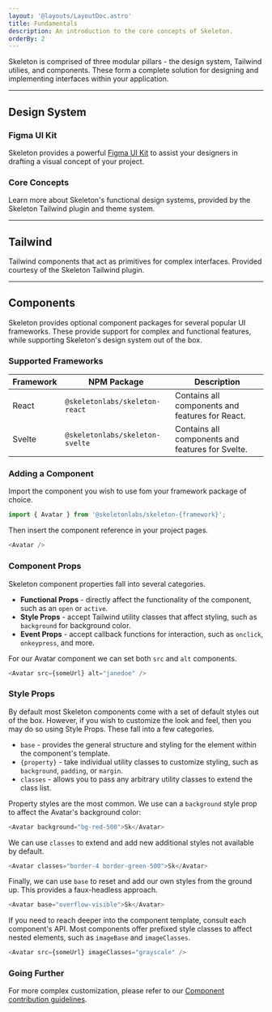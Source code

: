 ```yaml
---
layout: '@layouts/LayoutDoc.astro'
title: Fundamentals
description: An introduction to the core concepts of Skeleton.
orderBy: 2
---
```



<p class="type-scale-5">Skeleton is comprised of three modular pillars - the design system, Tailwind utilies, and components. These form a complete solution for designing and implementing interfaces within your application.</p>

---

## Design System

### Figma UI Kit

Skeleton provides a powerful [Figma UI Kit](/docs/figma) to assist your designers in drafting a visual concept of your project.

### Core Concepts

Learn more about Skeleton's functional design systems, provided by the Skeleton Tailwind plugin and theme system.

<NavGrid collection="design" path="" classes="md:grid-cols-2" />

---

## Tailwind

Tailwind components that act as primitives for complex interfaces. Provided courtesy of the Skeleton Tailwind plugin.

<NavGrid collection="tailwind" path="" classes="md:grid-cols-2" />

---

## Components

Skeleton provides optional component packages for several popular UI frameworks. These provide support for complex and functional features, while supporting Skeleton's design system out of the box.

### Supported Frameworks

| Framework | NPM Package                     | Description                                      |
|-----------|---------------------------------|--------------------------------------------------|
| React     | `@skeletonlabs/skeleton-react`  | Contains all components and features for React.  |
| Svelte    | `@skeletonlabs/skeleton-svelte` | Contains all components and features for Svelte. |

### Adding a Component

Import the component you wish to use fom your framework package of choice.

```ts
import { Avatar } from '@skeletonlabs/skeleton-{framework}';
```

Then insert the component reference in your project pages.

```ts
<Avatar />
```

### Component Props

Skeleton component properties fall into several categories.

- **Functional Props** - directly affect the functionality of the component, such as an `open` or `active`.
- **Style Props** - accept Tailwind utility classes that affect styling, such as `background` for background color.
- **Event Props** - accept callback functions for interaction, such as `onclick`, `onkeypress`, and more.

For our Avatar component we can set both `src` and `alt` components.

```ts
<Avatar src={someUrl} alt="janedoe" />
```

### Style Props

By default most Skeleton components come with a set of default styles out of the box. However, if you wish to customize the look and feel, then you may do so using Style Props. These fall into a few categories.

- `base` - provides the general structure and styling for the element within the component's template.
- `{property}` - take individual utility classes to customize styling, such as `background`, `padding`, or `margin`.
- `classes` - allows you to pass any arbitrary utility classes to extend the class list.

Property styles are the most common. We use can a `background` style prop to affect the Avatar's background color:

```ts
<Avatar background="bg-red-500">Sk</Avatar>
```

We can use `classes` to extend and add new additional styles not available by default.

```ts
<Avatar classes="border-4 border-green-500">Sk</Avatar>
```

Finally, we can use `base` to reset and add our own styles from the ground up. This provides a faux-headless approach.

```ts
<Avatar base="overflow-visible">Sk</Avatar>
```

If you need to reach deeper into the component template, consult each component's API. Most components offer prefixed style classes to affect nested elements, such as `imageBase` and `imageClasses`.

```ts
<Avatar src={someUrl} imageClasses="grayscale" />
```

### Going Further

For more complex customization, please refer to our [Component contribution guidelines](/resources/contribute/components).
